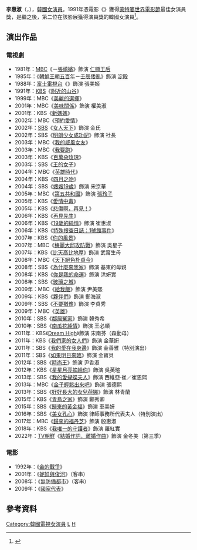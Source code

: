 {{藝人
| 姓名 = 李惠淑
| 類型 = 女演員
| 相片 = 
| 國籍 = {{KOR}}
| 出生日期 = {{birth_date_and_age|1962|9|4}}
| 出生地點 = {{KOR}}[[首爾特別市|首爾特別市]]
| 語言 = [[韓語|韓語]]、[[英語|英語]]
| 教育程度 = [[漢陽大學|漢陽大學]]戲劇電影學[[學士|學士]]
| 出道日期 = 1978年
}}

'''李惠淑'''（{{lang-ko|이혜숙}}，{{bd|1962年|9月4日}}），[[韓國|韓國]][[女演員|女演員]]。1991年憑電影《{{link-ko|銀馬不會來|은마는 오지 않는다}}》獲得[[蒙特婁世界電影節|蒙特婁世界電影節]]最佳女演員獎，是繼{{lk|申惠琇|신혜수 (배우)}}之後，第二位在該影展獲得演員獎的韓國女演員<ref>{{Cite news|url=https://newslibrary.naver.com/viewer/index.naver?articleId=1991090400239111001&editNo=1&printCount=1&publishDate=1991-09-04&officeId=00023&pageNo=11&printNo=21743&publishType=00010|title=「은마는…」李惠淑 최우수여우상|publisher=[[朝鮮日報|朝鮮日報]]|author=崔文基|date=1991-09-04|accessdate=2022-05-12|archive-date=2022-05-12|archive-url=https://web.archive.org/web/20220512191113/https://newslibrary.naver.com/viewer/index.naver?articleId=1991090400239111001&editNo=1&printCount=1&publishDate=1991-09-04&officeId=00023&pageNo=11&printNo=21743&publishType=00010}}</ref>。

== 演出作品 ==
=== 電視劇 ===
*1981年：[[文化廣播公司|MBC]]《{{lk|女人列傳系列|여인열전 시리즈|女人列傳}}－[[張禧嬪_(1981年電視劇)|張禧嬪]]》飾演 [[仁顯王后|仁顯王后]]
*1985年：《[[朝鮮王朝五百年|朝鮮王朝五百年]]－[[壬辰倭亂_(電視劇)|壬辰倭亂]]》飾演 [[淀殿|淀殿]]
*1988年：[[富士電視台|富士電視台]]《{{lk|紐約戀愛物語|ニューヨーク恋物語}}》飾演 張美姬
*1991年：[[韓國放送公社|KBS]]《[[附近的山谷|附近的山谷]]》
*1999年：MBC《[[美麗的選擇|美麗的選擇]]》
*2001年：MBC《[[美味關係_(韓國電視劇)|美味關係]]》飾演 權美淑
*2001年：KBS《[[新媽媽|新媽媽]]》
*2002年：MBC《[[預約愛情_(電視劇)|預約愛情]]》
*2002年：[[SBS_(韓國)|SBS]]《[[女人天下|女人天下]]》飾演 金氏
*2002年：SBS《[[明朗少女成功記|明朗少女成功記]]》飾演 社長
*2003年：MBC《[[我的威風女友|我的威風女友]]》
*2003年：MBC《[[我要跑|我要跑]]》
*2003年：KBS《[[百萬朵玫瑰|百萬朵玫瑰]]》
*2003年：SBS《[[王的女子|王的女子]]》
*2004年：MBC《[[英雄時代|英雄時代]]》
*2004年：KBS《[[四月之吻|四月之吻]]》
*2004年：SBS《[[嫂嫂19歲|嫂嫂19歲]]》飾演 宋京華
*2005年：MBC《[[第五共和國_(電視劇)|第五共和國]]》飾演 [[張玲子|張玲子]]
*2005年：KBS《[[愛情中毒|愛情中毒]]》
*2005年：KBS《[[悲傷啊，再見！|悲傷啊，再見！]]》
*2006年：KBS《[[再見先生|再見先生]]》
*2006年：KBS《[[19歲的純情|19歲的純情]]》飾演 崔惠淑
*2006年：KBS《[[特殊搜查日誌：1號館事件|特殊搜查日誌：1號館事件]]》
*2007年：KBS《[[你的風景|你的風景]]》
*2007年：MBC《[[梅麗大邱攻防戰|梅麗大邱攻防戰]]》飾演 吳星子
*2007年：KBS《[[比天高比地厚|比天高比地厚]]》飾演 武甯生母
*2008年：MBC《[[天下絕色朴貞今|天下絕色朴貞今]]》
*2008年：SBS《[[為什麼來我家|為什麼來我家]]》飾演 基東的母親
*2008年：KBS《[[你是我的命運_(電視劇)|你是我的命運]]》飾演 洪妍實
*2008年：SBS《[[玻璃之城_(電視劇)|玻璃之城]]》
*2009年：MBC《[[給我飯|給我飯]]》飾演 尹美熙
*2009年：KBS《[[夥伴們|夥伴們]]》飾演 鄭海淑
*2009年：SBS《[[不要猶豫|不要猶豫]]》飾演 李貞秀
*2009年：MBC《[[HERO_(韓國電視劇)|英雄]]》
*2010年：SBS《[[鄰居冤家|鄰居冤家]]》飾演 韓秀希
*2010年：SBS《[[南瓜花純情|南瓜花純情]]》飾演 王必順
*2011年：KBS《[[Dream_High|Dream High]]》飾演 宋南芬（森動母）
*2011年：KBS《[[我們家的女人們|我們家的女人們]]》飾演 金華姸
*2011年：SBS《[[我的愛在我身邊|我的愛在我身邊]]》飾演 金善雅（特別演出）
*2011年：SBS《[[如果明日來臨|如果明日來臨]]》飾演 金寶貝
*2012年：SBS《[[時尚王|時尚王]]》飾演 尹香淑
*2012年：KBS《[[星星月亮摘給你|星星月亮摘給你]]》飾演 吳英瑄
*2013年：SBS《[[我的愛蝴蝶夫人|我的愛蝴蝶夫人]]》飾演 西維亞·崔／崔恩熙
*2013年：MBC《[[金子輕鬆出來吧|金子輕鬆出來吧]]》飾演 張德熙
*2013年：SBS《[[好好長大的女兒荷娜|好好長大的女兒荷娜]]》飾演 林青蘭
*2015年：KBS《[[青鳥之家|青鳥之家]]》飾演 鄭秀卿
*2015年：SBS《[[歸來的黃金福|歸來的黃金福]]》飾演 車美妍
*2016年：SBS《[[美女孔心|美女孔心]]》飾演 律師事務所代表夫人（特別演出）
*2017年：MBC《[[歸來的福丹芝|歸來的福丹芝]]》飾演 殷惠淑
*2018年：KBS《[[我唯一的守護者|我唯一的守護者]]》飾演 羅紅實
*2022年：[[TV朝鮮|TV朝鮮]]《[[結婚作詞，離婚作曲|結婚作詞，離婚作曲]]》飾演 金冬美（第三季）

=== 電影 ===
*1992年：《[[金的戰爭|金的戰爭]]》
*2001年：《[[妮娃與俊河|妮娃與俊河]]》（客串）
*2008年：《[[無防備都市|無防備都市]]》（客串）
*2009年：《[[國家代表|國家代表]]》

== 參考資料 ==
{{reflist}}

{{百想藝術大賞}}
{{百想藝術大賞電視部門女子新人演技賞}}
{{百想藝術大賞電影部門女子最優秀演技}}
{{青龍電影獎}}
{{春史電影賞最佳女配角}}
{{韓國電影評論家協會獎最佳女主角}}

{{DEFAULTSORT:Lee Hye Sook}}
[[Category:韓國電視女演員|Category:韓國電視女演員]]
[[Category:漢陽大學校友|L]]
[[Category:李姓|H]]